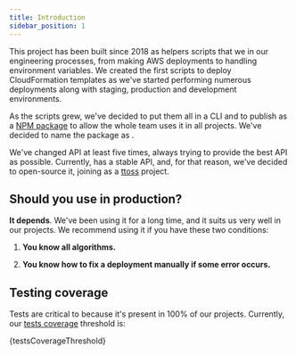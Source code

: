 ```yaml
---
title: Introduction
sidebar_position: 1
---
```



This project has been built since 2018 as helpers scripts that we in our
engineering processes, from making AWS deployments to handling environment
variables. We created the first scripts to deploy CloudFormation templates as
we've started performing numerous deployments along with staging, production and
development environments.

As the scripts grew, we've decided to put them all in a CLI and to publish as a [NPM package](https://www.npmjs.com/package/carlin) to allow the whole team uses it in all projects. We've decided to name the package as <Carlin />.

We've changed <Carlin /> API at least five times, always trying to provide the best API as possible. Currently, <Carlin /> has a stable API, and, for that reason, we've decided to open-source it, joining as a [ttoss](https://ttoss.dev) project.

## Should you use <Carlin /> in production?

**It depends**. We've been using it for a long time, and it suits us very well in our projects. We recommend using it if you have these two conditions:

1. **You know all <Carlin /> algorithms.**

2. **You know how to fix a deployment manually if some error occurs.**

## Testing coverage

Tests are critical to <Carlin /> because it's present in 100% of our projects. Currently, our [tests coverage](https://en.wikipedia.org/wiki/Code_coverage) threshold is:

<CodeBlock className="json">{testsCoverageThreshold}</CodeBlock>
